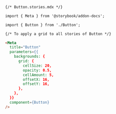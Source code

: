 ```md
{/* Button.stories.mdx */}

import { Meta } from '@storybook/addon-docs';

import { Button } from './Button';

{/* To apply a grid to all stories of Button */}

<Meta
  title="Button"
  parameters={{
    backgrounds: {
      grid: {
        cellSize: 20,
        opacity: 0.5,
        cellAmount: 5,
        offsetX: 16, 
        offsetY: 16,
      },
    },
  }}
  component={Button}
/>
```